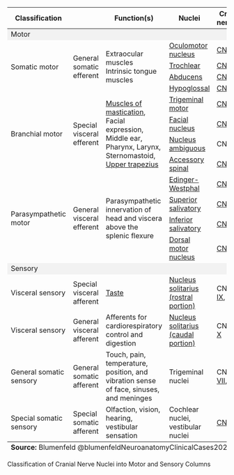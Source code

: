 ::: {#tbl-cn-nuclei}

<table class="compact-table">
    <thead>
        <tr>
            <th>Classification</th>
            <th></th>
            <th>Function(s)</th>
            <th>Nuclei</th>
            <th>Cranial nerve(s)</th>
        </tr>
    </thead>
    <tbody>
        <tr>
            <td colspan="5" class="row-group" style="background-color: #f2f2f2">Motor</td>
        </tr>
        <tr class="motor-color">
            <td rowspan="4">Somatic motor</td>
            <td rowspan="4">General somatic efferent</td>
            <td rowspan="4">Extraocular muscles <br> Intrinsic tongue muscles</td>
            <td>
                [Oculomotor nucleus]({{< var ref-oculomotor-nucleus.path >}})
            </td>
            <td>
                [CN III]({{< var ref-cn3.path >}})
            </td>
        </tr>
        <tr class="motor-color">
            <td>
                [Trochlear]({{< var ref-trochlear-nucleus.path >}})
            </td>
            <td>
                [CN IV]({{< var ref-cn4.path >}})
            </td>
        </tr>
        <tr class="motor-color">
            <td>
                [Abducens]({{< var ref-abducens-nucleus.path >}})
            </td>
            <td>
                [CN VI]({{< var ref-cn6.path >}})
            </td>
        </tr>
        <tr class="motor-color">
            <td>
                [Hypoglossal]({{< var ref-hypoglossal-nucleus.path >}})
            </td>
            <td>
                [CN XII]({{< var ref-cn12.path >}})
            </td>
        </tr>
        <tr class="branchial-color">
            <td rowspan="4">Branchial motor</td>
            <td rowspan="4">Special visceral efferent</td>
            <td rowspan="4">[Muscles of mastication]({{< var ref-mastication.muscles >}}), Facial expression, Middle ear, Pharynx, Larynx, Sternomastoid, [Upper trapezius]({{< var ref-upper-trapezius.innervation >}})</td>
            <td>[Trigeminal motor]({{< var ref-trigeminal-motor-nucleus.path >}})</td>
            <td>[CN V]({{< var ref-cn5.path >}})</td>
        </tr>
        <tr class="branchial-color">
            <td>[Facial nucleus]({{< var ref-facial-nucleus.path >}})</td>
            <td>[CN VII]({{< var ref-cn7.path >}})</td>
        </tr>
        <tr class="branchial-color">
            <td>[Nucleus ambiguous]({{< var ref-nucleus-ambiguous.path >}})</td>
            <td>CN [IX]({{< var ref-cn9.path >}}), [X]({{< var ref-cn10.path >}})</td>
        </tr>
        <tr class="branchial-color">
            <td>[Accessory spinal]({{< var ref-spinal-accessory-nucleus.path >}})</td>
            <td>[CN XI]({{< var ref-cn11.path >}})</td>
        </tr>
        <tr class="parasympathetic-color">
            <td rowspan="4">Parasympathetic motor</td>
            <td rowspan="4">General visceral efferent</td>
            <td rowspan="4">Parasympathetic innervation of head and viscera above the splenic flexure</td>
            <td>[Edinger-Westphal]({{< var ref-edinger-westphal-nucleus.path >}})</td>
            <td>[CN III]({{< var ref-cn3.path >}})</td>
        </tr>
        <tr class="parasympathetic-color">
            <td>[Superior salivatory]({{< var ref-superior-salivatory-nucleus.path >}})</td>
            <td>[CN VII]({{< var ref-cn7.path >}})</td>
        </tr>
        <tr class="parasympathetic-color">
            <td>[Inferior salivatory]({{< var ref-inferior-salivatory-nucleus.path >}})</td>
            <td>[CN IX]({{< var ref-cn9.path >}})</td>
        </tr>
        <tr class="parasympathetic-color">
            <td>[Dorsal motor nucleus]({{< var ref-dorsal-motor-nucleus.path >}})</td>
            <td>[CN X]({{< var ref-cn10.path >}})</td>
        </tr>
        <tr>
            <td colspan="5" class="row-group" style="background-color: #f2f2f2">Sensory</td>
        </tr>
        <tr class="visceral-sensory-color">
            <td>Visceral sensory</td>
            <td>Special visceral afferent</td>
            <td>[Taste]({{< var ref-taste.path >}}) </td>
            <td>[Nucleus solitarius (rostral portion)]({{< var ref-nucleus-solitarius.path >}})</td>
            <td>CN [VII]({{< var ref-cn7.path >}}), [IX]({{< var ref-cn9.path >}}), [X]({{< var ref-cn10.path >}})</td>
        </tr>
        <tr class="visceral-sensory-color">
            <td>Visceral sensory</td>
            <td>General visceral afferent</td>
            <td>Afferents for cardiorespiratory control and digestion</td>
            <td>[Nucleus solitarius (caudal portion)]({{< var ref-nucleus-solitarius.path >}})</td>
            <td>CN [IX]({{< var ref-cn9.path >}}) & [X]({{< var ref-cn10.path >}})</td>
        </tr>
        <tr class="general-somatic-color">
            <td>General somatic sensory</td>
            <td>General somatic afferent</td>
            <td>Touch, pain, temperature, position, and vibration sense of face, sinuses, and meninges</td>
            <td>Trigeminal nuclei</td>
            <td>CN [V]({{< var ref-cn5.path >}}), [VII]({{< var ref-cn7.path >}}), [IX]({{< var ref-cn9.path >}}), [X]({{< var ref-cn10.path >}})</td>
        </tr>
        <tr class="special-somatic-color">
            <td>Special somatic sensory</td>
            <td>Special somatic afferent</td>
            <td>Olfaction, vision, hearing, vestibular sensation</td>
            <td>Cochlear nuclei, vestibular nuclei</td>
            <td>[CN VIII]({{< var ref-cn8.path >}})</td>
        </tr>
    </tbody>
  <tfoot>
    <tr>
      <td class="row-group" colspan="5"><strong>Source:</strong> Blumenfeld @blumenfeldNeuroanatomyClinicalCases2022</td>
    </tr>
  </tfoot>
</table>



Classification of Cranial Nerve Nuclei into Motor and Sensory Columns

:::
